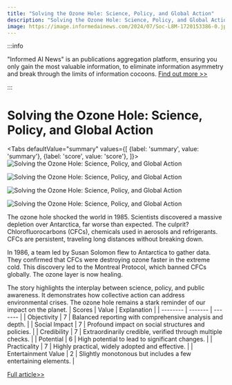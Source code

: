 ```yaml
---
title: "Solving the Ozone Hole: Science, Policy, and Global Action"
description: "Solving the Ozone Hole: Science, Policy, and Global Action"
image: https://image.informedainews.com/2024/07/Soc-L8M-1720153386-0.jpg
---
```



:::info

"Informed AI News" is an publications aggregation platform, ensuring you only gain the most valuable information, to eliminate information asymmetry and break through the limits of information cocoons.  [Find out more >>](/)

:::

# Solving the Ozone Hole: Science, Policy, and Global Action


<Tabs
	defaultValue="summary"
	values={[
	{label: 'summary', value: 'summary'},
	{label: 'score', value: 'score'},
]}>
<TabItem value="summary">
<img
  src="https://image.informedainews.com/2024/07/Soc-L8M-1720153386-0.jpg"
  alt="Solving the Ozone Hole: Science, Policy, and Global Action"
/>

<img
  src="https://image.informedainews.com/2024/07/Soc-VYK-1720153386-1.jpg"
  alt="Solving the Ozone Hole: Science, Policy, and Global Action"
/>

<img
  src="https://image.informedainews.com/2024/07/Soc-1DI-1720153386-2.jpg"
  alt="Solving the Ozone Hole: Science, Policy, and Global Action"
/>

<img
  src="https://image.informedainews.com/2024/07/Soc-xGE-1720153386-3.jpg"
  alt="Solving the Ozone Hole: Science, Policy, and Global Action"
/>



The ozone hole shocked the world in 1985. Scientists discovered a massive depletion over Antarctica, far worse than expected. The culprit? Chlorofluorocarbons (CFCs), chemicals used in aerosols and refrigerants. CFCs are persistent, traveling long distances without breaking down.

In 1986, a team led by Susan Solomon flew to Antarctica to gather data. They confirmed that CFCs were destroying ozone faster in the extreme cold. This discovery led to the Montreal Protocol, which banned CFCs globally. The ozone layer is now healing.

The story highlights the interplay between science, policy, and public awareness. It demonstrates how collective action can address environmental crises. The ozone hole remains a stark reminder of our impact on the planet.
</TabItem>
<TabItem value="score">
	| Scores     | Value   | Explanation |
	| -------- | ------- | ------- |
	| Objectivity  | 7    | Balanced reporting with comprehensive analysis and depth.    |
	| Social Impact | 7     | Profound impact on social structures and policies.    |
	| Credibility    | 7    | Extraordinarily credible, verified through multiple checks.    |
	| Potential    | 6    | High potential to lead to significant changes.    |
	| Practicality    | 7    | Highly practical, widely adopted and effective.    |
	| Entertainment Value    | 2    | Slightly monotonous but includes a few entertaining elements.    |
</TabItem>
</Tabs>

[Full article>>](https://nautil.us/how-we-solved-the-hole-in-the-ozone-695664/)
